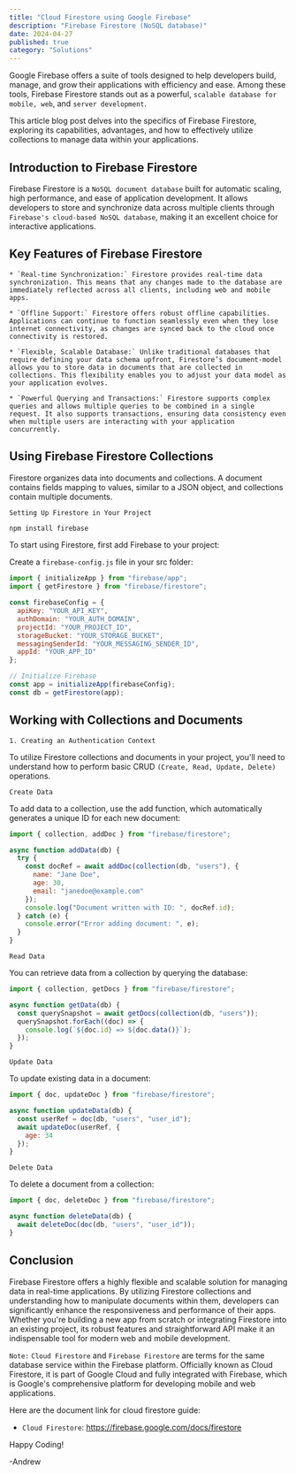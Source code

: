 ```yaml
---
title: "Cloud Firestore using Google Firebase"
description: "Firebase Firestore (NoSQL database)"
date: 2024-04-27
published: true
category: "Solutions"
---
```


Google Firebase offers a suite of tools designed to help developers build, manage, and grow their applications with efficiency and ease. Among these tools, Firebase Firestore stands out as a powerful, `scalable database for mobile, web`, and `server development`.

This article blog post delves into the specifics of Firebase Firestore, exploring its capabilities, advantages, and how to effectively utilize collections to manage data within your applications.

## Introduction to Firebase Firestore

Firebase Firestore is a `NoSQL document database` built for automatic scaling, high performance, and ease of application development. It allows developers to store and synchronize data across multiple clients through `Firebase's cloud-based NoSQL database`, making it an excellent choice for interactive applications.

## Key Features of Firebase Firestore

    * `Real-time Synchronization:` Firestore provides real-time data synchronization. This means that any changes made to the database are immediately reflected across all clients, including web and mobile apps.

    * `Offline Support:` Firestore offers robust offline capabilities. Applications can continue to function seamlessly even when they lose internet connectivity, as changes are synced back to the cloud once connectivity is restored. 

    * `Flexible, Scalable Database:` Unlike traditional databases that require defining your data schema upfront, Firestore’s document-model allows you to store data in documents that are collected in collections. This flexibility enables you to adjust your data model as your application evolves.

    * `Powerful Querying and Transactions:` Firestore supports complex queries and allows multiple queries to be combined in a single request. It also supports transactions, ensuring data consistency even when multiple users are interacting with your application concurrently.

## Using Firebase Firestore Collections

Firestore organizes data into documents and collections. A document contains fields mapping to values, similar to a JSON object, and collections contain multiple documents.

`Setting Up Firestore in Your Project`

```jsx
npm install firebase
```

To start using Firestore, first add Firebase to your project:

Create a `firebase-config.js` file in your src folder:

```jsx
import { initializeApp } from "firebase/app";
import { getFirestore } from "firebase/firestore";

const firebaseConfig = {
  apiKey: "YOUR_API_KEY",
  authDomain: "YOUR_AUTH_DOMAIN",
  projectId: "YOUR_PROJECT_ID",
  storageBucket: "YOUR_STORAGE_BUCKET",
  messagingSenderId: "YOUR_MESSAGING_SENDER_ID",
  appId: "YOUR_APP_ID"
};

// Initialize Firebase
const app = initializeApp(firebaseConfig);
const db = getFirestore(app);
```

## Working with Collections and Documents

`1. Creating an Authentication Context`

To utilize Firestore collections and documents in your project, you'll need to understand how to perform basic CRUD `(Create, Read, Update, Delete)` operations.

`Create Data`

To add data to a collection, use the add function, which automatically generates a unique ID for each new document:

```jsx
import { collection, addDoc } from "firebase/firestore";

async function addData(db) {
  try {
    const docRef = await addDoc(collection(db, "users"), {
      name: "Jane Doe",
      age: 30,
      email: "janedoe@example.com"
    });
    console.log("Document written with ID: ", docRef.id);
  } catch (e) {
    console.error("Error adding document: ", e);
  }
}
```

`Read Data`

You can retrieve data from a collection by querying the database:

```jsx
import { collection, getDocs } from "firebase/firestore";

async function getData(db) {
  const querySnapshot = await getDocs(collection(db, "users"));
  querySnapshot.forEach((doc) => {
    console.log(`${doc.id} => ${doc.data()}`);
  });
}
```

`Update Data`

To update existing data in a document:

```jsx
import { doc, updateDoc } from "firebase/firestore";

async function updateData(db) {
  const userRef = doc(db, "users", "user_id");
  await updateDoc(userRef, {
    age: 34
  });
}
```

`Delete Data`

To delete a document from a collection:

```jsx
import { doc, deleteDoc } from "firebase/firestore";

async function deleteData(db) {
  await deleteDoc(doc(db, "users", "user_id"));
}
```

## Conclusion

Firebase Firestore offers a highly flexible and scalable solution for managing data in real-time applications. By utilizing Firestore collections and understanding how to manipulate documents within them, developers can significantly enhance the responsiveness and performance of their apps. Whether you're building a new app from scratch or integrating Firestore into an existing project, its robust features and straightforward API make it an indispensable tool for modern web and mobile development.

`Note:` `Cloud Firestore` and `Firebase Firestore` are terms for the same database service within the Firebase platform. Officially known as Cloud Firestore, it is part of Google Cloud and fully integrated with Firebase, which is Google's comprehensive platform for developing mobile and web applications.

Here are the document link for cloud firestore guide:

* `Cloud Firestore`: https://firebase.google.com/docs/firestore

Happy Coding!

 -Andrew